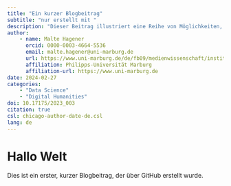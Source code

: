 ```yaml
---
title: "Ein kurzer Blogbeitrag"
subtitle: "nur erstellt mit "
description: "Dieser Beitrag illustriert eine Reihe von Möglichkeiten, die bei der Publikation von datenwissenschaftlichen Blogbeiträgen mit Quarto existieren."
author: 
    - name: Malte Hagener
      orcid: 0000-0003-4664-5536
      email: malte.hagener@uni-marburg.de
      url: https://www.uni-marburg.de/de/fb09/medienwissenschaft/institut/personen-1/malte-hagener
      affiliation: Philipps-Universität Marburg
      affiliation-url: https://www.uni-marburg.de
date: 2024-02-27
categories:
    - "Data Science"
    - "Digital Humanities"
doi: 10.17175/2023_003
citation: true
csl: chicago-author-date-de.csl
lang: de
---
```


# Hallo Welt

Dies ist ein erster, kurzer Blogbeitrag, der über GitHub erstellt wurde.
